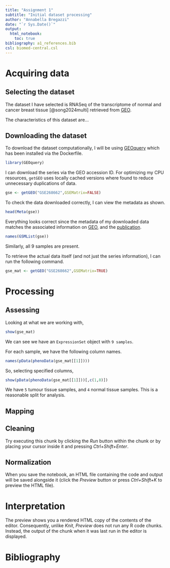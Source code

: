 ```yaml
---
title: "Assignment 1"
subtitle: "Initial dataset processing"
author: "Annabella Bregazzi"
date: "`r Sys.Date()`"
output: 
  html_notebook:
    toc: true
bibliography: a1_references.bib
csl: biomed-central.csl
---
```


# Acquiring data

## Selecting the dataset

The dataset I have selected is RNASeq of the transcriptome of normal and cancer breast tissue [@song2024multi] retrieved from [GEO](https://www.ncbi.nlm.nih.gov/geo/query/acc.cgi?acc=GSE268662).

The characteristics of this dataset are...

## Downloading the dataset

To download the dataset computationally, I will be using [GEOquery](https://bioconductor.org/packages/release/bioc/html/GEOquery.html) which has been installed via the Dockerfile.

```r
library(GEOquery)
```

I can download the series via the GEO accession ID. For optimizing my CPU resources, `getGEO` uses locally cached versions where found to reduce unnecessary duplications of data.

```r
gse <- getGEO("GSE268662",GSEMatrix=FALSE)
```

To check the data downloaded correctly, I can view the metadata as shown.

```r
head(Meta(gse))
```

Everything looks correct since the metadata of my downloaded data matches the associated information on [GEO](https://www.ncbi.nlm.nih.gov/geo/query/acc.cgi?acc=GSE268662), and the [publication](https://www.cell.com/iscience/fulltext/S2589-0042(24)01907-2?_returnURL=https%3A%2F%2Flinkinghub.elsevier.com%2Fretrieve%2Fpii%2FS2589004224019072%3Fshowall%3Dtrue).

```r
names(GSMList(gse))
```

Similarly, all 9 samples are present.

To retrieve the actual data itself (and not just the series information), I can run the following command.

```r
gse_mat <- getGEO("GSE268662",GSEMatrix=TRUE)
```

# Processing

## Assessing

Looking at what we are working with,

```r
show(gse_mat)
```

We can see we have an `ExpressionSet` object with `9 samples`. 

For each sample, we have the following column names.

```r
names(pData(phenoData(gse_mat[[1]])))
```

So, selecting specified columns, 

```r
show(pData(phenoData(gse_mat[[1]]))[,c(1,8)])
```

We have `5` tumour tissue samples, and `4` normal tissue samples. This is a reasonable split for analysis.



## Mapping

## Cleaning

Try executing this chunk by clicking the *Run* button within the chunk or by placing your cursor inside it and pressing *Ctrl+Shift+Enter*. 

## Normalization

When you save the notebook, an HTML file containing the code and output will be saved alongside it (click the *Preview* button or press *Ctrl+Shift+K* to preview the HTML file).

# Interpretation

The preview shows you a rendered HTML copy of the contents of the editor. Consequently, unlike *Knit*, *Preview* does not run any R code chunks. Instead, the output of the chunk when it was last run in the editor is displayed.

# Bibliography
